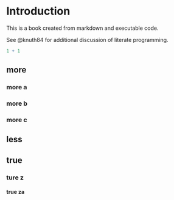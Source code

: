 # Introduction

This is a book created from markdown and executable code.

See @knuth84 for additional discussion of literate programming.

```r
1 + 1
```
## more

### more a
### more b
### more c
## less
## true
### ture z
#### true za
